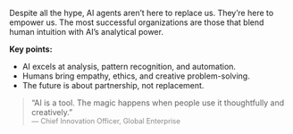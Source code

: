 
Despite all the hype, AI agents aren’t here to replace us. They’re here to empower us. The most successful organizations are those that blend human intuition with AI’s analytical power.

**Key points:**
- AI excels at analysis, pattern recognition, and automation.
- Humans bring empathy, ethics, and creative problem-solving.
- The future is about partnership, not replacement.

> “AI is a tool. The magic happens when people use it thoughtfully and creatively.”  
> <span style="font-size:0.9em;color:#888;">— Chief Innovation Officer, Global Enterprise</span>
